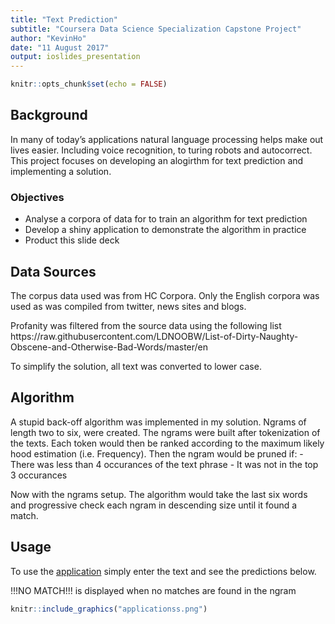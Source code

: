 ```yaml
---
title: "Text Prediction"
subtitle: "Coursera Data Science Specialization Capstone Project"
author: "KevinHo"
date: "11 August 2017"
output: ioslides_presentation
---
```


```r
knitr::opts_chunk$set(echo = FALSE)
```

## Background
In many of today's applications natural language processing helps make out lives easier. Including voice recognition, to turing robots and autocorrect. This project focuses on developing an alogirthm for text prediction and implementing a solution.

### Objectives
- Analyse a corpora of data for to train an algorithm for text prediction
- Develop a shiny application to demonstrate the algorithm in practice
- Product this slide deck

## Data Sources
The corpus data used was from HC Corpora.
Only the English corpora was used as was compiled from twitter, news sites and blogs.

Profanity was filtered from the source data using the following list
https://raw.githubusercontent.com/LDNOOBW/List-of-Dirty-Naughty-Obscene-and-Otherwise-Bad-Words/master/en

To simplify the solution, all text was converted to lower case.


## Algorithm
A stupid back-off algorithm was implemented in my solution.
Ngrams of length two to six, were created. The ngrams were built after tokenization of the texts. Each token would then be ranked according to the maximum likely hood estimation (i.e. Frequency). Then the ngram would be pruned if:
- There was less than 4 occurances of the text phrase
- It was not in the top 3 occurances

Now with the ngrams setup. The algorithm would take the last six words and progressive check each ngram in descending size until it found a match.

## Usage

To use the [application](https://grandpotato.shinyapps.io/Text_Predicter/) simply enter the text and see the predictions below.

!!!NO MATCH!!! is displayed when no matches are found in the ngram

```r
knitr::include_graphics("applicationss.png")
```


